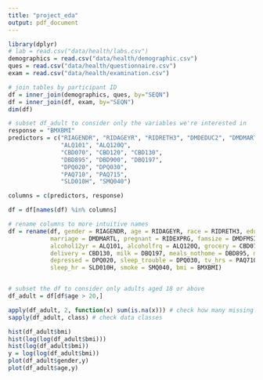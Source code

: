 ```yaml
---
title: "project_eda"
output: pdf_document
---
```


```r
library(dplyr)
# lab = read.csv("data/health/labs.csv")
demographics = read.csv("data/health/demographic.csv")
ques = read.csv("data/health/questionnaire.csv")
exam = read.csv("data/health/examination.csv")

# join tables by participant ID
df = inner_join(demographics, ques, by="SEQN")
df = inner_join(df, exam, by="SEQN")
dim(df)

# subset df_adult to consider only the variables we're interested in
response = "BMXBMI"
predictors = c("RIAGENDR", "RIDAGEYR", "RIDRETH3", "DMDEDUC2", "DMDMARTL", "RIDEXPRG", "DMDFMSIZ", "INDFMIN2", 
               "ALQ101", "ALQ120Q", 
               "CBD070", "CBD120", "CBD130", 
               "DBD895", "DBD900", "DBQ197", 
               "DPQ020", "DPQ030",
               "PAQ710", "PAQ715", 
               "SLD010H", "SMQ040")

columns = c(predictors, response)

df = df[names(df) %in% columns]

# rename columns to more intuitive names
df = rename(df, gender = RIAGENDR, age = RIDAGEYR, race = RIDRETH3, edu = DMDEDUC2,
            marriage = DMDMARTL, pregnant = RIDEXPRG, famsize = DMDFMSIZ, famincome = INDFMIN2,
            alcohol12yr = ALQ101, alcoholfrq = ALQ120Q, grocery = CBD070, eatout = CBD120,
            delivery = CBD130, milk = DBQ197, meals_nothome = DBD895, meals_fastfood = DBD900,
            depressed = DPQ020, sleep_trouble = DPQ030, tv_hrs = PAQ710, pc_hrs = PAQ715,
            sleep_hr = SLD010H, smoke = SMQ040, bmi = BMXBMI)


# subset the df to consider only adults aged 18 or above
df_adult = df[df$age > 20,]

apply(df_adult, 2, function(x) sum(is.na(x))) # check how many missing data
sapply(df_adult, class) # check data classes

```

```r
hist(df_adult$bmi)
hist(log(log(df_adult$bmi)))
hist(log(df_adult$bmi))
y = log(log(df_adult$bmi))
plot(df_adult$gender,y)
plot(df_adult$age,y)



```



